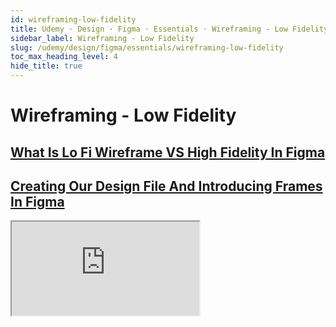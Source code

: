 ```yaml
---
id: wireframing-low-fidelity
title: Udemy · Design · Figma · Essentials · Wireframing - Low Fidelity
sidebar_label: Wireframing - Low Fidelity
slug: /udemy/design/figma/essentials/wireframing-low-fidelity
toc_max_heading_level: 4
hide_title: true
---
```



# Wireframing - Low Fidelity

## [What Is Lo Fi Wireframe VS High Fidelity In Figma](https://www.udemy.com/course/figma-ux-ui-design-user-experience-tutorial-course/learn/lecture/29164104#overview)

## [Creating Our Design File And Introducing Frames In Figma](https://www.udemy.com/course/figma-ux-ui-design-user-experience-tutorial-course/learn/lecture/29164114#overview)

<iframe src="https://www.figma.com/embed?embed_host=share&url=https%3A%2F%2Fwww.figma.com%2Fdesign%2FLWMnioqy8zyWwtqnvwR2Zb%2F02---Figma-Essentials---Wireframing-Low-Fidelity%3Ft%3DKB74bOAuuYWNAN6r-1" allowfullscreen></iframe>
